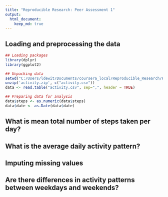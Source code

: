 ```yaml
---
title: "Reproducible Research: Peer Assessment 1"
output: 
  html_document:
    keep_md: true
---
```



## Loading and preprocessing the data


```r
## Loading packages
library(dplyr)
library(ggplot2)

## Unpacking data
setwd("C:/Users/ldewit/Documents/coursera_local/Reproducible_Research/RepData_PeerAssessment1")
unzip('activity.zip', c("activity.csv"))
data <- read.table("activity.csv", sep=",", header = TRUE)

## Preparing data for analysis
data$steps <- as.numeric(data$steps)
data$date <- as.Date(data$date)

```


## What is mean total number of steps taken per day?



## What is the average daily activity pattern?



## Imputing missing values



## Are there differences in activity patterns between weekdays and weekends?
